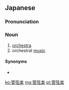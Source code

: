 ==Japanese==
{{ja-kanjitab|かん|げん|がく|yomi=o}}

===Pronunciation===
{{ja-pron|かんげんがく|y=o}}

===Noun===
{{ja-noun|かんげんがく}}

# [[orchestra]]
# orchestral [[music]]

====Synonyms====
* {{ja-r|オーケストラ}}

[[ko:管弦楽]]
[[mg:管弦楽]]
[[pt:管弦楽]]